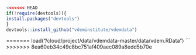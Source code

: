 ```r
<<<<<<< HEAD
if(!require(devtools)){
install.packages("devtools")
}
devtools::install_github("vdeminstitute/vdemdata")
```
=======
load("/cloud/project/data/vdemdata-master/data/vdem.RData")
```
>>>>>>> 8ea60eb34c49c8bc751af409aec089a8edd5b70e

